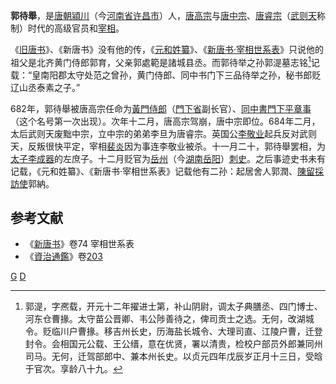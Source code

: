 '''郭待舉'''，是[[唐朝|唐朝]][[颍川郡|潁川]]（今[[河南省|河南省]][[许昌市|许昌市]]）人，[[唐高宗|唐高宗]]与[[唐中宗|唐中宗]]、[[唐睿宗|唐睿宗]]（[[武则天|武则天]]称制）时代的高级官员和[[宰相|宰相]]。

《[[旧唐书|旧唐书]]》、《新唐书》没有他的传，《[[元和姓纂|元和姓纂]]》、《[[新唐書宰相世系表|新唐书·宰相世系表]]》只说他的祖父是北齐黄门侍郎郭育，父亲郭處範是諸城县丞。而郭待举之孙郭湜墓志铭<ref>郭湜，字凞载，开元十二年擢进士第，补山阴尉，调太子典膳丞、四门博士、河东仓曹掾。太守苗公晋卿、韦公陟善待之，俾司贡士之选。无何，改湖城令。贬临川户曹掾。移吉州长史，历海盐长城令、大理司直、江陵户曹，迁登封令。会相国元公载、王公缙，意在优贤，署以清贵，检校户部员外郎兼同州司马。无何，迁驾部郎中、兼本州长史。以贞元四年戊辰岁正月十三日，受晗于官次。享龄八十九。</ref>记载：“皇南阳郡太守处范之曾孙，黄门侍郎、同中书门下三品待举之孙，秘书郎贬辽山丞泰素之子。”

682年，郭待舉被唐高宗任命为[[黃門侍郎|黃門侍郎]]（[[門下省|門下省]]副长官）、[[同中書門下平章事|同中書門下平章事]]（这个名号第一次出现）。次年十二月，唐高宗驾崩，唐中宗即位。684年二月，太后武则天废黜中宗，立中宗的弟弟李旦为唐睿宗。英国公[[徐敬業|李敬业]]起兵反对武则天，反叛很快平定，宰相[[裴炎|裴炎]]因为事连李敬业被杀。十一月二十，郭待舉罢相，为[[储君|太子]][[李憲_(寧王)|李成器]]的左庶子。十二月贬官为[[岳州|岳州]]（今[[湖南省|湖南]][[岳阳市|岳阳]]）[[刺史|刺史]]。之后事迹史书未有记载，《元和姓纂》、《新唐书·宰相世系表》记载他有二孙：起居舍人郭潤、[[陳留郡|陳留]][[採訪使|採訪使]]郭納。

== 参考文献 ==
{{reflist}}
* 《[[新唐书|新唐书]]》卷74 宰相世系表
* 《[[資治通鑑|資治通鑑]]》卷[[s:資治通鑑/卷203|203]]

[[Category:唐朝宰相|G]]
[[Category:郭姓|D]]